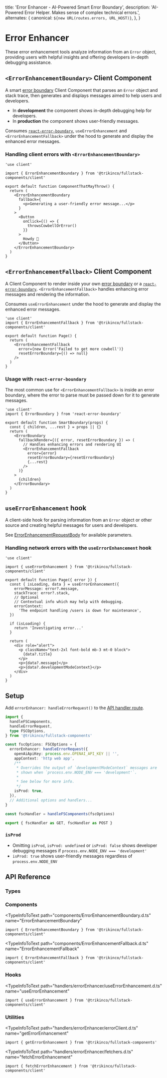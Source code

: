 
  title: 'Error Enhancer - AI-Powered Smart Error Boundary',
  description:
    'AI-Powered Error Helper. Makes sense of complex technical errors.',
  alternates: {
    canonical: `${new URL(routes.errors, URL_HOST)}`,
  },
}

# Error Enhancer

These error enhancement tools analyze information from an `Error` object, providing users with helpful insights and offering developers in-depth debugging assistance.

## `<ErrorEnhancementBoundary>` Client Component

A smart [error boundary](https://react.dev/reference/react/Component#catching-rendering-errors-with-an-error-boundary) Client Component that parses an `Error` object and stack trace, then generates and displays messages aimed to help users and developers.

- In **development** the component shows in-depth debugging help for developers.
- In **production** the component shows user-friendly messages.

Consumes [`react-error-boundary`](https://www.npmjs.com/package/react-error-boundary), `useErrorEnhancement` and `<ErrorEnhancementFallback>` under the hood to generate and display the enhanced error messages.

### Handling client errors with `<ErrorEnhancementBoundary>`

<ClientErrors />

```tsx title="Client Component"
'use client'

import { ErrorEnhancementBoundary } from '@trikinco/fullstack-components/client'

export default function ComponentThatMayThrow() {
  return (
    <ErrorEnhancementBoundary
      fallback={
        <p>Generating a user-friendly error message...</p>
      }
    >
      <Button
        onClick={() => {
          throwsCowbellOrError()
        }}
      >
        Howdy 🤠
      </Button>
    </ErrorEnhancementBoundary>
  )
}
```

## `<ErrorEnhancementFallback>` Client Component

A Client Component to render inside your own [error boundary](https://react.dev/reference/react/Component#catching-rendering-errors-with-an-error-boundary) or a [`react-error-boundary`](https://www.npmjs.com/package/react-error-boundary). `<ErrorEnhancementFallback>` handles enhancing error messages and rendering the information.

Consumes `useErrorEnhancement` under the hood to generate and display the enhanced error messages.

<Example lazy>
  <ErrorEnhancementFallbackDemo />
</Example>

```tsx
'use client'
import { ErrorEnhancementFallback } from '@trikinco/fullstack-components/client'

export default function Page() {
  return (
    <ErrorEnhancementFallback
      error={new Error('Failed to get more cowbell')}
      resetErrorBoundary={() => null}
    />
  )
}
```

### Usage with `react-error-boundary`

The most common use for `<ErrorEnhancementFallback>` is inside an error boundary, where the error to parse must be passed down for it to generate messages.

```tsx {9-13}
'use client'
import { ErrorBoundary } from 'react-error-boundary'

export default function SmartBoundary(props) {
  const { children, ...rest } = props || {}
  return (
    <ErrorBoundary
      fallbackRender={({ error, resetErrorBoundary }) => (
        // Handles enhancing errors and rendering UI
        <ErrorEnhancementFallback
          error={error}
          resetErrorBoundary={resetErrorBoundary}
          {...rest}
        />
      )}
    >
      {children}
    </ErrorBoundary>
  )
}
```

## `useErrorEnhancement` hook

A client-side hook for parsing information from an `Error` object or other source and creating helpful messages for users and developers.

See [ErrorEnhancementRequestBody](#errorenhancementrequestbody) for available parameters.

### Handling network errors with the `useErrorEnhancement` hook

<ErrorHTTPPreview
  status={400}
  label="Live Example · HTTP `400 Bad Request`"
/>

<ErrorHTTPPreview
  status={401}
  label="Live Example · HTTP `401 Unauthorized`"
/>

<ErrorHTTPPreview
  status={403}
  label="Live Example · HTTP `403 Forbidden`"
/>

<ErrorHTTPPreview
  status={404}
  label="Live Example · HTTP `404 Not Found`"
/>

<ErrorHTTPPreview
  status={500}
  label="Live Example · HTTP `500 Internal Server Error`"
/>

<ErrorHTTPPreview
  status={503}
  label="Live Example · HTTP `503 Service Unavailable`"
/>

```tsx title="Client Component"
'use client'

import { useErrorEnhancement } from '@trikinco/fullstack-components/client'

export default function Page({ error }) {
  const { isLoading, data } = useErrorEnhancement({
    errorMessage: error?.message,
    stackTrace: error?.stack,
    // Optional
    // Contextual info which may help with debugging.
    errorContext:
      'The endpoint handling /users is down for maintenance',
  })

  if (isLoading) {
    return 'Investigating error...'
  }

  return (
    <div role="alert">
      <p className="text-2xl font-bold mb-3 mt-0 block">
        {data?.title}
      </p>
      <p>{data?.message}</p>
      <p>{data?.developmentModeContext}</p>
    </div>
  )
}
```

## Setup

Add `errorEnhancer: handleErrorRequest()` to the [API handler route](/docs/get-started/#setup).

```ts title="app/api/fsutils/[...fscomponents]/route.ts"
import {
  handleFSComponents,
  handleErrorRequest,
  type FSCOptions,
} from '@trikinco/fullstack-components'

const fscOptions: FSCOptions = {
  errorEnhancer: handleErrorRequest({
    openAiApiKey: process.env.OPENAI_API_KEY || '',
    appContext: 'http web app',
    /**
     * Overrides the output of `developmentModeContext` messages are
     * shown when `process.env.NODE_ENV === 'development'`.
     *
     * See below for more info.
     */
    isProd: true,
  }),
  // Additional options and handlers...
}

const fscHandler = handleFSComponents(fscOptions)

export { fscHandler as GET, fscHandler as POST }
```

### `isProd`

- Omitting `isProd`, `isProd: undefined` or `isProd: false` shows developer debugging messages if `process.env.NODE_ENV === 'development'`
- `isProd: true` shows user-friendly messages regardless of `process.env.NODE_ENV`

## API Reference

### Types

<TypeInfoToText
  path="handlers/errorEnhancer/models.d.ts"
  name="ErrorParserOptions"
  description="Error enhancer API handler route options."
/>

<TypeInfoToText
  path="handlers/errorEnhancer/models.d.ts"
  name="ErrorEnhancementRequestBody"
  description="Error enhancer request body."
/>

<TypeInfoToText
  path="handlers/errorEnhancer/models.d.ts"
  name="ErrorEnhancementResponse"
  description="Error enhancer response body."
/>

<TypeInfoToText
  path="chatGptService.d.ts"
  name="ChatGptCompletionResponse"
  description="The response body for `getErrorEnhancement`."
/>

### Components

<TypeInfoToText
  path="components/ErrorEnhancementBoundary.d.ts"
  name="ErrorEnhancementBoundary"
>

```tsx
import { ErrorEnhancementBoundary } from '@trikinco/fullstack-components/client'
```

</TypeInfoToText>

<TypeInfoToText
  path="components/ErrorEnhancementFallback.d.ts"
  name="ErrorEnhancementFallbackProps"
/>

<TypeInfoToText
  path="components/ErrorEnhancementFallback.d.ts"
  name="ErrorEnhancementFallback"
>

```tsx
import { ErrorEnhancementFallback } from '@trikinco/fullstack-components/client'
```

</TypeInfoToText>

### Hooks

<TypeInfoToText
  path="handlers/errorEnhancer/useErrorEnhancement.d.ts"
  name="useErrorEnhancement"
>

```tsx
import { useErrorEnhancement } from '@trikinco/fullstack-components/client'
```

</TypeInfoToText>

### Utilities

<TypeInfoToText
  path="handlers/errorEnhancer/errorClient.d.ts"
  name="getErrorEnhancement"
>

```tsx
import { getErrorEnhancement } from '@trikinco/fullstack-components'
```

</TypeInfoToText>

<TypeInfoToText
  path="handlers/errorEnhancer/fetchers.d.ts"
  name="fetchErrorEnhancement"
>

```tsx
import { fetchErrorEnhancement } from '@trikinco/fullstack-components/client'
```

</TypeInfoToText>
